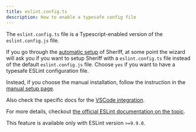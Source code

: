 ```yaml
---
title: eslint.config.ts
description: How to enable a typesafe config file
---
```



The `eslint.config.ts` file is a Typescript-enabled version of the `eslint.config.js` file.

If you go through the [automatic setup](../setup/automatic-setup.mdx) of Sheriff, at some point the wizard will ask you if you want to setup Sheriff with a `eslint.config.ts` file instead of the default `eslint.config.js` file. Choose `yes` if you want to have a typesafe ESLint configuration file.

Instead, if you choose the manual installation, follow the instruction in the [manual setup page](../setup/manual-setup.mdx).

Also check the specific docs for the [VSCode integration](../vscode-support.md#eslintconfigts-support).

For more details, checkout [the official ESLint documentation on the topic](https://eslint.org/docs/latest/use/configure/configuration-files#typescript-configuration-files).

<Callout type="warn" title="Warning">

This feature is available only with ESLint version `>=9.9.0`.

</Callout>
